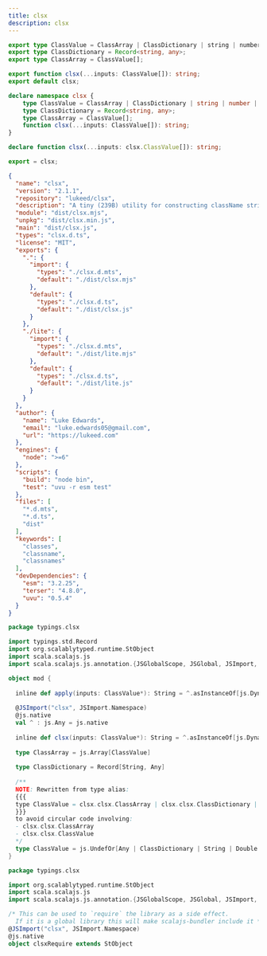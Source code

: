 ```yaml
---
title: clsx
description: clsx
---
```



```ts title="clsx.d.mts"
export type ClassValue = ClassArray | ClassDictionary | string | number | bigint | null | boolean | undefined;
export type ClassDictionary = Record<string, any>;
export type ClassArray = ClassValue[];

export function clsx(...inputs: ClassValue[]): string;
export default clsx;
```

```ts title="clsx.d.ts"
declare namespace clsx {
	type ClassValue = ClassArray | ClassDictionary | string | number | bigint | null | boolean | undefined;
	type ClassDictionary = Record<string, any>;
	type ClassArray = ClassValue[];
	function clsx(...inputs: ClassValue[]): string;
}

declare function clsx(...inputs: clsx.ClassValue[]): string;

export = clsx;
```

```json title="package.json"
{
  "name": "clsx",
  "version": "2.1.1",
  "repository": "lukeed/clsx",
  "description": "A tiny (239B) utility for constructing className strings conditionally.",
  "module": "dist/clsx.mjs",
  "unpkg": "dist/clsx.min.js",
  "main": "dist/clsx.js",
  "types": "clsx.d.ts",
  "license": "MIT",
  "exports": {
    ".": {
      "import": {
        "types": "./clsx.d.mts",
        "default": "./dist/clsx.mjs"
      },
      "default": {
        "types": "./clsx.d.ts",
        "default": "./dist/clsx.js"
      }
    },
    "./lite": {
      "import": {
        "types": "./clsx.d.mts",
        "default": "./dist/lite.mjs"
      },
      "default": {
        "types": "./clsx.d.ts",
        "default": "./dist/lite.js"
      }
    }
  },
  "author": {
    "name": "Luke Edwards",
    "email": "luke.edwards05@gmail.com",
    "url": "https://lukeed.com"
  },
  "engines": {
    "node": ">=6"
  },
  "scripts": {
    "build": "node bin",
    "test": "uvu -r esm test"
  },
  "files": [
    "*.d.mts",
    "*.d.ts",
    "dist"
  ],
  "keywords": [
    "classes",
    "classname",
    "classnames"
  ],
  "devDependencies": {
    "esm": "3.2.25",
    "terser": "4.8.0",
    "uvu": "0.5.4"
  }
}

```

```scala title="mod.scala"
package typings.clsx

import typings.std.Record
import org.scalablytyped.runtime.StObject
import scala.scalajs.js
import scala.scalajs.js.annotation.{JSGlobalScope, JSGlobal, JSImport, JSName, JSBracketAccess}

object mod {
  
  inline def apply(inputs: ClassValue*): String = ^.asInstanceOf[js.Dynamic].apply(inputs.asInstanceOf[Seq[js.Any]]*).asInstanceOf[String]
  
  @JSImport("clsx", JSImport.Namespace)
  @js.native
  val ^ : js.Any = js.native
  
  inline def clsx(inputs: ClassValue*): String = ^.asInstanceOf[js.Dynamic].applyDynamic("clsx")(inputs.asInstanceOf[Seq[js.Any]]*).asInstanceOf[String]
  
  type ClassArray = js.Array[ClassValue]
  
  type ClassDictionary = Record[String, Any]
  
  /** 
  NOTE: Rewritten from type alias:
  {{{
  type ClassValue = clsx.clsx.ClassArray | clsx.clsx.ClassDictionary | string | number | bigint | null | boolean | undefined
  }}}
  to avoid circular code involving: 
  - clsx.clsx.ClassArray
  - clsx.clsx.ClassValue
  */
  type ClassValue = js.UndefOr[Any | ClassDictionary | String | Double | js.BigInt | Null | Boolean]
}

```

```scala title="clsxRequire.scala"
package typings.clsx

import org.scalablytyped.runtime.StObject
import scala.scalajs.js
import scala.scalajs.js.annotation.{JSGlobalScope, JSGlobal, JSImport, JSName, JSBracketAccess}

/* This can be used to `require` the library as a side effect.
  If it is a global library this will make scalajs-bundler include it */
@JSImport("clsx", JSImport.Namespace)
@js.native
object clsxRequire extends StObject

```
